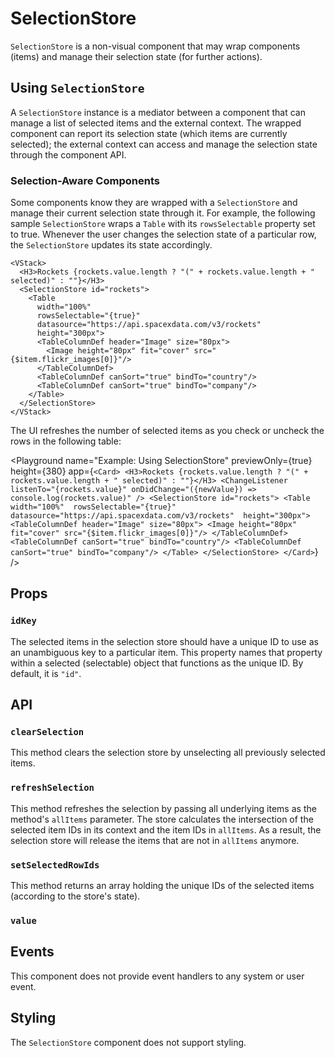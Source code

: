 # SelectionStore

`SelectionStore` is a non-visual component that may wrap components (items) and manage their selection state (for further actions).

## Using `SelectionStore`

A `SelectionStore` instance is a mediator between a component that can manage a list of selected items and the external context. The wrapped component can report its selection state (which items are currently selected); the external context can access and manage the selection state through the component API.

### Selection-Aware Components

Some components know they are wrapped with a `SelectionStore` and manage their current selection state through it. For example, the following sample `SelectionStore` wraps a `Table` with its `rowsSelectable` property set to true. Whenever the user changes the selection state of a particular row, the `SelectionStore` updates its state accordingly.

```ueml copy
<VStack>
  <H3>Rockets {rockets.value.length ? "(" + rockets.value.length + " selected)" : ""}</H3>
  <SelectionStore id="rockets">
    <Table 
      width="100%" 
      rowsSelectable="{true}" 
      datasource="https://api.spacexdata.com/v3/rockets" 
      height="300px">
      <TableColumnDef header="Image" size="80px">
        <Image height="80px" fit="cover" src="{$item.flickr_images[0]}"/>
      </TableColumnDef>
      <TableColumnDef canSort="true" bindTo="country"/>
      <TableColumnDef canSort="true" bindTo="company"/>
    </Table>
  </SelectionStore>
</VStack>
```

The UI refreshes the number of selected items as you check or uncheck the rows in the following table:

<Playground
  name="Example: Using SelectionStore"
  previewOnly={true}
  height={380}
  app={`
    <Card>
      <H3>Rockets {rockets.value.length ? "(" + rockets.value.length + " selected)" : ""}</H3>
      <ChangeListener listenTo="{rockets.value}" onDidChange="({newValue}) => console.log(rockets.value)" />
      <SelectionStore id="rockets">
        <Table 
          width="100%" 
          rowsSelectable="{true}" 
          datasource="https://api.spacexdata.com/v3/rockets" 
          height="300px">
          <TableColumnDef header="Image" size="80px">
            <Image height="80px" fit="cover" src="{$item.flickr_images[0]}"/>
          </TableColumnDef>
          <TableColumnDef canSort="true" bindTo="country"/>
          <TableColumnDef canSort="true" bindTo="company"/>
        </Table>
      </SelectionStore>
    </Card>
`}
/>

## Props

### `idKey`

The selected items in the selection store should have a unique ID to use as an unambiguous key to a particular item. This property names that property within a selected (selectable) object that functions as the unique ID. By default, it is `"id"`.

## API

### `clearSelection`

This method clears the selection store by unselecting all previously selected items.

### `refreshSelection`

This method refreshes the selection by passing all underlying items as the method's `allItems` parameter. The store calculates the intersection of the selected item IDs in its context and the item IDs in `allItems`.
As a result, the selection store will release the items that are not in `allItems` anymore.

### `setSelectedRowIds`

This method returns an array holding the unique IDs of the selected items (according to the store's state).

### `value`

## Events

This component does not provide event handlers to any system or user event.

## Styling

The `SelectionStore` component does not support styling.
